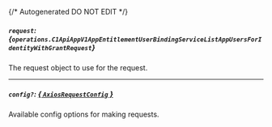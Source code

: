{/* Autogenerated DO NOT EDIT  */}

##### `request`: *{`operations.C1ApiAppV1AppEntitlementUserBindingServiceListAppUsersForIdentityWithGrantRequest`}*
The request object to use for the request.
<Collapsible openLabel={Labels.showProperties} closeLabel={Labels.hideProperties}>
    <C1ApiAppV1AppEntitlementUserBindingServiceListAppUsersForIdentityWithGrantRequest/>
</Collapsible>

---
##### `config?`: [*{ `AxiosRequestConfig` }*](https://axios-http.com/docs/req_config)
Available config options for making requests.



